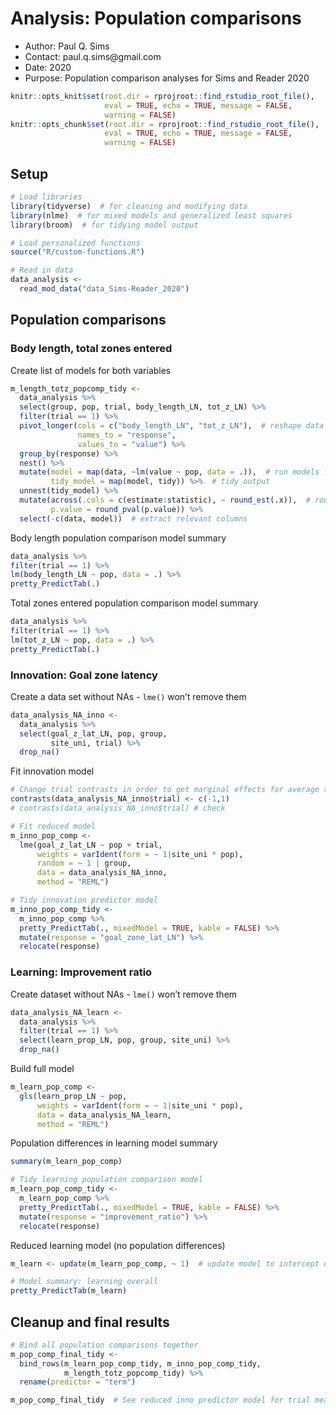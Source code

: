 # Analysis: Population comparisons
- Author: Paul Q. Sims
- Contact: paul.q.sims@gmail.com
- Date: 2020
- Purpose: Population comparison analyses for Sims and Reader 2020

```r
knitr::opts_knit$set(root.dir = rprojroot::find_rstudio_root_file(),
                     eval = TRUE, echo = TRUE, message = FALSE,
                     warning = FALSE)
knitr::opts_chunk$set(root.dir = rprojroot::find_rstudio_root_file(),
                     eval = TRUE, echo = TRUE, message = FALSE,
                     warning = FALSE)
```

## Setup

```r
# Load libraries
library(tidyverse)  # for cleaning and modifying data
library(nlme)  # for mixed models and generalized least squares
library(broom)  # for tidying model output

# Load personalized functions
source("R/custom-functions.R")

# Read in data
data_analysis <-
  read_mod_data("data_Sims-Reader_2020")
```

## Population comparisons

### Body length, total zones entered

Create list of models for both variables

```r
m_length_totz_popcomp_tidy <- 
  data_analysis %>%
  select(group, pop, trial, body_length_LN, tot_z_LN) %>%
  filter(trial == 1) %>% 
  pivot_longer(cols = c("body_length_LN", "tot_z_LN"),  # reshape data
               names_to = "response",
               values_to = "value") %>%
  group_by(response) %>%
  nest() %>%
  mutate(model = map(data, ~lm(value ~ pop, data = .)),  # run models for each
         tidy_model = map(model, tidy)) %>%  # tidy output
  unnest(tidy_model) %>%
  mutate(across(.cols = c(estimate:statistic), ~ round_est(.x)),  # round values
         p.value = round_pval(p.value)) %>%  
  select(-c(data, model))  # extract relevant columns 
```

Body length population comparison model summary

```r
data_analysis %>%
filter(trial == 1) %>%
lm(body_length_LN ~ pop, data = .) %>%
pretty_PredictTab(.)
```

Total zones entered population comparison model summary

```r
data_analysis %>%
filter(trial == 1) %>%
lm(tot_z_LN ~ pop, data = .) %>%
pretty_PredictTab(.)
```

### Innovation: Goal zone latency

Create a data set without NAs - `lme()` won't remove them

```r
data_analysis_NA_inno <-
  data_analysis %>%
  select(goal_z_lat_LN, pop, group,
         site_uni, trial) %>%
  drop_na() 
```

Fit innovation model

```r
# Change trial contrasts in order to get marginal effects for average trial 
contrasts(data_analysis_NA_inno$trial) <- c(-1,1)
# contrasts(data_analysis_NA_inno$trial) # check

# Fit reduced model
m_inno_pop_comp <- 
  lme(goal_z_lat_LN ~ pop + trial,
      weights = varIdent(form = ~ 1|site_uni * pop),
      random = ~ 1 | group,
      data = data_analysis_NA_inno,
      method = "REML")

# Tidy innovation predictor model
m_inno_pop_comp_tidy <-
  m_inno_pop_comp %>%
  pretty_PredictTab(., mixedModel = TRUE, kable = FALSE) %>%
  mutate(response = "goal_zone_lat_LN") %>%
  relocate(response)
```

### Learning: Improvement ratio

Create dataset without NAs - `lme()` won't remove them

```r
data_analysis_NA_learn <-
  data_analysis %>%
  filter(trial == 1) %>%
  select(learn_prop_LN, pop, group, site_uni) %>%
  drop_na() 
```

Build full model

```r
m_learn_pop_comp <- 
  gls(learn_prop_LN ~ pop,
      weights = varIdent(form = ~ 1|site_uni * pop),
      data = data_analysis_NA_learn,
      method = "REML")
```

Population differences in learning model summary

```r
summary(m_learn_pop_comp)

# Tidy learning population comparison model
m_learn_pop_comp_tidy <-
  m_learn_pop_comp %>%
  pretty_PredictTab(., mixedModel = TRUE, kable = FALSE) %>%
  mutate(response = "improvement_ratio") %>%
  relocate(response)
```

Reduced learning model (no population differences)

```r
m_learn <- update(m_learn_pop_comp, ~ 1)  # update model to intercept only

# Model summary: learning overall
pretty_PredictTab(m_learn)
```

## Cleanup and final results

```r
# Bind all population comparisons together
m_pop_comp_final_tidy <-
  bind_rows(m_learn_pop_comp_tidy, m_inno_pop_comp_tidy,
            m_length_totz_popcomp_tidy) %>%
  rename(predictor = "term")

m_pop_comp_final_tidy  # See reduced inno predictor model for trial measure of learning
```

